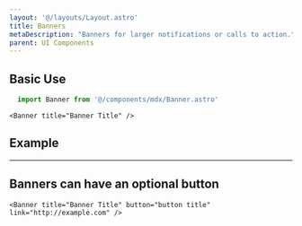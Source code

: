 ```yaml
---
layout: '@/layouts/Layout.astro'
title: Banners
metaDescription: "Banners for larger notifications or calls to action."
parent: UI Components
---
```



## Basic Use

```js
  import Banner from '@/components/mdx/Banner.astro'
```

```mdx
<Banner title="Banner Title" />
```

## Example

<Banner title="Banner Title" />


---

## Banners can have an optional button

<Banner title="Banner Title" button="button title" link="http://example.com" />

```mdx
<Banner title="Banner Title" button="button title" link="http://example.com" />
```